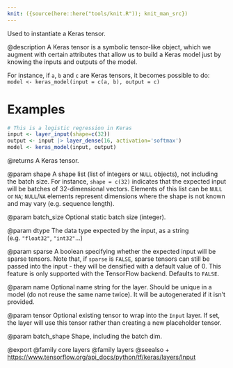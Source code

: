 ```yaml
---
knit: ({source(here::here("tools/knit.R")); knit_man_src})
---
```

Used to instantiate a Keras tensor.

@description
A Keras tensor is a symbolic tensor-like object, which we augment with
certain attributes that allow us to build a Keras model just by knowing the
inputs and outputs of the model.

For instance, if `a`, `b` and `c` are Keras tensors,
it becomes possible to do:
`model <- keras_model(input = c(a, b), output = c)`

# Examples
```r
# This is a logistic regression in Keras
input <- layer_input(shape=c(32))
output <- input |> layer_dense(16, activation='softmax')
model <- keras_model(input, output)
```

@returns
A Keras tensor.

@param shape
A shape list (list of integers or `NULL` objects),
not including the batch size.
For instance, `shape = c(32)` indicates that the expected input
will be batches of 32-dimensional vectors. Elements of this list
can be `NULL` or `NA`; `NULL`/`NA` elements represent dimensions where the shape
is not known and may vary (e.g. sequence length).

@param batch_size
Optional static batch size (integer).

@param dtype
The data type expected by the input, as a string
(e.g. `"float32"`, `"int32"`...)

@param sparse
A boolean specifying whether the expected input will be sparse
tensors. Note that, if `sparse` is `FALSE`, sparse tensors can still
be passed into the input - they will be densified with a default
value of 0. This feature is only supported with the TensorFlow
backend. Defaults to `FALSE`.

@param name
Optional name string for the layer.
Should be unique in a model (do not reuse the same name twice).
It will be autogenerated if it isn't provided.

@param tensor
Optional existing tensor to wrap into the `Input` layer.
If set, the layer will use this tensor rather
than creating a new placeholder tensor.

@param batch_shape
Shape, including the batch dim.

@export
@family core layers
@family layers
@seealso
+ <https://www.tensorflow.org/api_docs/python/tf/keras/layers/Input>


